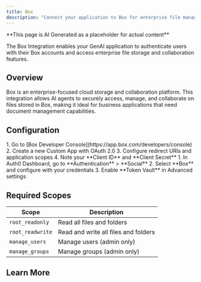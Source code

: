 ```yaml
---
title: Box
description: "Connect your application to Box for enterprise file management and collaboration."
---
```


<Warning>
**This page is AI Generated as a placeholder for actual content** 
</Warning>

The Box Integration enables your GenAI application to authenticate users with their Box accounts and access enterprise file storage and collaboration features.

## Overview

Box is an enterprise-focused cloud storage and collaboration platform. This integration allows AI agents to securely access, manage, and collaborate on files stored in Box, making it ideal for business applications that need document management capabilities.

## Configuration

<Steps>
  <Step title="Create Box App">
    1. Go to [Box Developer Console](https://app.box.com/developers/console)
    2. Create a new Custom App with OAuth 2.0
    3. Configure redirect URIs and application scopes
    4. Note your **Client ID** and **Client Secret**
  </Step>
  <Step title="Set up Auth0 Integration">
    1. In Auth0 Dashboard, go to **Authentication** > **Social**
    2. Select **Box** and configure with your credentials
    3. Enable **Token Vault** in Advanced settings
  </Step>
</Steps>

## Required Scopes

| Scope | Description |
|-------|-------------|
| `root_readonly` | Read all files and folders |
| `root_readwrite` | Read and write all files and folders |
| `manage_users` | Manage users (admin only) |
| `manage_groups` | Manage groups (admin only) |

## Learn More

<Columns cols={2}>
  <Card
    title="Box API Documentation"
    href="https://developer.box.com/"
    icon="box"
    horizontal
  />
</Columns>